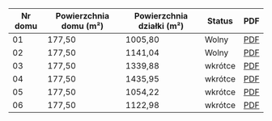 ---
---

| Nr domu | Powierzchnia domu (m²) | Powierzchnia działki (m²) | Status    | PDF |
|---------|------------------------|---------------------------|-----------|-----|
| 01      | 177,50                 | 1005,80                   | Wolny | <a href="/karty-katalogowe/KARTA_L01.pdf" download="KARTA_L01.pdf">PDF</a> |
| 02      | 177,50                 | 1141,04                   | Wolny | <a href="/karty-katalogowe/KARTA_L02.pdf" download="KARTA_L02.pdf">PDF</a>  |
| 03      | 177,50                 | 1339,88                   | wkrótce | <a href="/karty-katalogowe/KARTA_L03.pdf" download="KARTA_L03.pdf">PDF</a>  |
| 04      | 177,50                 | 1435,95                   | wkrótce | <a href="/karty-katalogowe/KARTA_L04.pdf" download="KARTA_L04.pdf">PDF</a>  |
| 05      | 177,50                 | 1054,22                   | wkrótce | <a href="/karty-katalogowe/KARTA_L05.pdf" download="KARTA_L05.pdf">PDF</a>  |
| 06      | 177,50                 | 1122,98                   | wkrótce | <a href="/karty-katalogowe/KARTA_L06.pdf" download="KARTA_L06.pdf">PDF</a>  |
